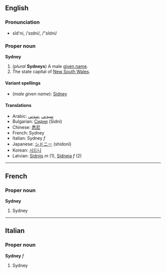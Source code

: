 ==English==
===Pronunciation===
*sĭd'ni, /ˈsɪdni/, /"sIdni/

===Proper noun===
'''Sydney'''

#(''plural'' '''Sydneys''') A male [[given name]].
#The state capital of [[New South Wales]].

====Variant spellings====
*(''male given name''): [[Sidney]]

====Translations====
*Arabic: [[سيدني]] ,[[سدني]]
*Bulgarian: [[Сидни]] (Sidni)
*Chinese: [[悉尼]]
*French: Sydney
*Italian: Sydney ''f''
*Japanese: [[シドニー]] (shidonī)
*Korean: [[시드니]]
*Latvian: [[Sidnijs]] ''m'' (1), [[Sidneja]] ''f'' (2)

----

==French==
===Proper noun===
'''Sydney'''

#Sydney

----
==Italian==
===Proper noun===
'''Sydney''' ''f''

#Sydney